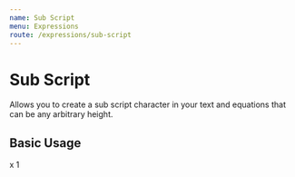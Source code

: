 ```yaml
---
name: Sub Script
menu: Expressions
route: /expressions/sub-script
---
```




# Sub Script
Allows you to create a sub script character in your text and equations that can be any arbitrary height.

## Basic Usage

<Playground>
  <span>
    <span>
      x
    </span>
    <SubScript>
      1
    </SubScript>
  </span>
</Playground>

